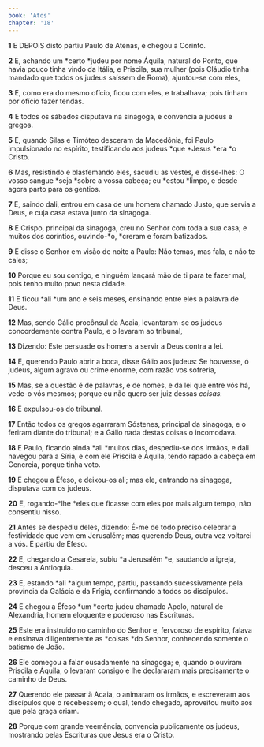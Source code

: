 ```yaml
---
book: 'Atos'
chapter: '18'
---
```


**1** E DEPOIS disto partiu Paulo de Atenas, e chegou a Corinto.

**2** E, achando um *certo *judeu por nome Áquila, natural do Ponto, que havia pouco tinha vindo da Itália, e Priscila, sua mulher (pois Cláudio tinha mandado que todos os judeus saíssem de Roma), ajuntou-se com eles,

**3** E, como era do mesmo ofício, ficou com eles, e trabalhava; pois tinham por ofício fazer tendas.

**4** E todos os sábados disputava na sinagoga, e convencia a judeus e gregos.

**5** E, quando Silas e Timóteo desceram da Macedônia, foi Paulo impulsionado no espírito, testificando aos judeus *que *Jesus *era *o Cristo.

**6** Mas, resistindo e blasfemando eles, sacudiu as vestes, e disse-lhes: O vosso sangue *seja *sobre a vossa cabeça; eu *estou *limpo, e desde agora parto para os gentios.

**7** E, saindo dali, entrou em casa de um homem chamado Justo, que servia a Deus, e cuja casa estava junto da sinagoga.

**8** E Crispo, principal da sinagoga, creu no Senhor com toda a sua casa; e muitos dos coríntios, ouvindo-*o, *creram e foram batizados.

**9** E disse o Senhor em visão de noite a Paulo: Não temas, mas fala, e não te cales;

**10** Porque eu sou contigo, e ninguém lançará mão de ti para te fazer mal, pois tenho muito povo nesta cidade.

**11** E ficou *ali *um ano e seis meses, ensinando entre eles a palavra de Deus.

**12** Mas, sendo Gálio procônsul da Acaia, levantaram-se os judeus concordemente contra Paulo, e o levaram ao tribunal,

**13** Dizendo: Este persuade os homens a servir a Deus contra a lei.

**14** E, querendo Paulo abrir a boca, disse Gálio aos judeus: Se houvesse, ó judeus, algum agravo ou crime enorme, com razão vos sofreria,

**15** Mas, se a questão é de palavras, e de nomes, e da lei que entre vós há, vede-o vós mesmos; porque eu não quero ser juiz dessas _coisas._

**16** E expulsou-os do tribunal.

**17** Então todos os gregos agarraram Sóstenes, principal da sinagoga, e o feriram diante do tribunal; e a Gálio nada destas coisas o incomodava.

**18** E Paulo, ficando ainda *ali *muitos dias, despediu-se dos irmãos, e dali navegou para a Síria, e com ele Priscila e Áquila, tendo rapado a cabeça em Cencreia, porque tinha voto.

**19** E chegou a Éfeso, e deixou-os ali; mas ele, entrando na sinagoga, disputava com os judeus.

**20** E, rogando-*lhe *eles que ficasse com eles por mais algum tempo, não consentiu nisso.

**21** Antes se despediu deles, dizendo: É-me de todo preciso celebrar a festividade que vem em Jerusalém; mas querendo Deus, outra vez voltarei a vós. E partiu de Éfeso.

**22** E, chegando a Cesareia, subiu *a Jerusalém *e, saudando a igreja, desceu a Antioquia.

**23** E, estando *ali *algum tempo, partiu, passando sucessivamente pela província da Galácia e da Frígia, confirmando a todos os discípulos.

**24** E chegou a Éfeso *um *certo judeu chamado Apolo, natural de Alexandria, homem eloquente e poderoso nas Escrituras.

**25** Este era instruído no caminho do Senhor e, fervoroso de espírito, falava e ensinava diligentemente as *coisas *do Senhor, conhecendo somente o batismo de João.

**26** Ele começou a falar ousadamente na sinagoga; e, quando o ouviram Priscila e Áquila, o levaram consigo e lhe declararam mais precisamente o caminho de Deus.

**27** Querendo ele passar à Acaia, o animaram os irmãos, e escreveram aos discípulos que o recebessem; o qual, tendo chegado, aproveitou muito aos que pela graça criam.

**28** Porque com grande veemência, convencia publicamente os judeus, mostrando pelas Escrituras que Jesus era o Cristo.
